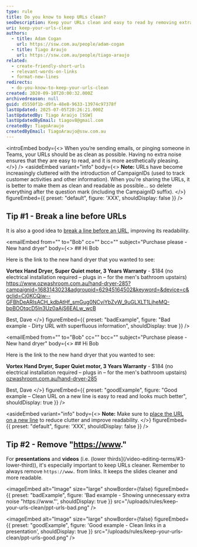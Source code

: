 ```yaml
---
type: rule
title: Do you know to keep URLs clean?
seoDescription: Keep your URLs clean and easy to read by removing extra noise, such as CampaignIDs, and breaking lines before long URLs.
uri: keep-your-urls-clean
authors:
  - title: Adam Cogan
    url: https://ssw.com.au/people/adam-cogan
  - title: Tiago Araujo
    url: https://ssw.com.au/people/tiago-araujo
related:
  - create-friendly-short-urls
  - relevant-words-on-links
  - format-new-lines
redirects:
  - do-you-know-to-keep-your-urls-clean
created: 2020-09-10T20:00:32.000Z
archivedreason: null
guid: d5550f1b-d9fa-48e8-9633-13974c97378f
lastUpdated: 2025-07-05T20:26:21.000Z
lastUpdatedBy: Tiago Araújo [SSW]
lastUpdatedByEmail: tiagov8@gmail.com
createdBy: TiagoAraujo
createdByEmail: TiagoAraujo@ssw.com.au
---
```


<introEmbed
  body={<>
When you’re sending emails, or pinging someone in Teams, your URLs should be as clean as possible. Having no extra noise ensures that they are easy to read, and it is more aesthetically pleasing.
  </>}
/>
<asideEmbed
  variant="info"
  body={<>
    **Note:** URLs have become increasingly cluttered with the introduction of CampaignIDs (used to track customer activities and other information). When you're sharing the URLs, it is better to make them as clean and readable as possible... so delete everything after the question mark (including the CampaignID suffix).
  </>}
  figureEmbed={{
    preset: "default",
    figure: 'XXX',
    shouldDisplay: false
  }}
/>

## Tip #1 - Break a line before URLs

It is also a good idea to [break a line before an URL](/format-new-lines/#urls), improving its readability.

<emailEmbed
  from=""
  to="Bob"
  cc=""
  bcc=""
  subject="Purchase please - New hand dryer"
  body={<>
    ## Hi Bob

Here is the link to the new hand dryer that you wanted to see:

**Vortex Hand Dryer, Super Quiet motor, 3 Years Warranty** - $184
(no electrical installation required – plugs in – for the men's bathroom upstairs) <https://www.ozwashroom.com.au/hand-dryer-285?campaignid=1683143023&adgroupid=62945164502&keyword=&device=c&gclid=Cj0KCQjw--GFBhDeARIsACH_kdbAtHf_smGug0NCviYbZvW_9uGLXLT1LjheMQ-bpBOOtqcD5ln3Uz0aAjS6EALw_wcB>

Best,
Dave
  </>}
  figureEmbed={{
    preset: "badExample",
    figure: "Bad example - Dirty URL with superfluous information",
    shouldDisplay: true
  }}
/>

<emailEmbed
  from=""
  to="Bob"
  cc=""
  bcc=""
  subject="Purchase please - New hand dryer"
  body={<>
    ## Hi Bob

Here is the link to the new hand dryer that you wanted to see:

**Vortex Hand Dryer, Super Quiet motor, 3 Years Warranty** - $184
(no electrical installation required – plugs in – for the men's bathroom upstairs)
[ozwashroom.com.au/hand-dryer-285](https://www.ozwashroom.com.au/hand-dryer-285)

Best,
Dave
  </>}
  figureEmbed={{
    preset: "goodExample",
    figure: "Good example – Clean URL on a new line is easy to read and looks much better",
    shouldDisplay: true
  }}
/>

<asideEmbed
  variant="info"
  body={<>
    **Note:** Make sure to [place the URL on a new line](/format-new-lines/#urls) to reduce clutter and improve readability.
  </>}
  figureEmbed={{
    preset: "default",
    figure: 'XXX',
    shouldDisplay: false
  }}
/>

## Tip #2 - Remove "<https://www>."

For **presentations** and **videos** (i.e. (lower thirds](/video-editing-terms/#3-lower-third)), it's especially important to keep URLs cleaner. Remember to always remove `https://www.` from links. It keeps the slides cleaner and more readable.

<imageEmbed
  alt="Image"
  size="large"
  showBorder={false}
  figureEmbed={{
    preset: "badExample",
    figure: 'Bad example - Showing unnecessary extra noise "https://www."',
    shouldDisplay: true
  }}
  src="/uploads/rules/keep-your-urls-clean/ppt-urls-bad.png"
/>

<imageEmbed
  alt="Image"
  size="large"
  showBorder={false}
  figureEmbed={{
    preset: "goodExample",
    figure: 'Good example - Clean links in a presentation',
    shouldDisplay: true
  }}
  src="/uploads/rules/keep-your-urls-clean/ppt-urls-good.png"
/>
